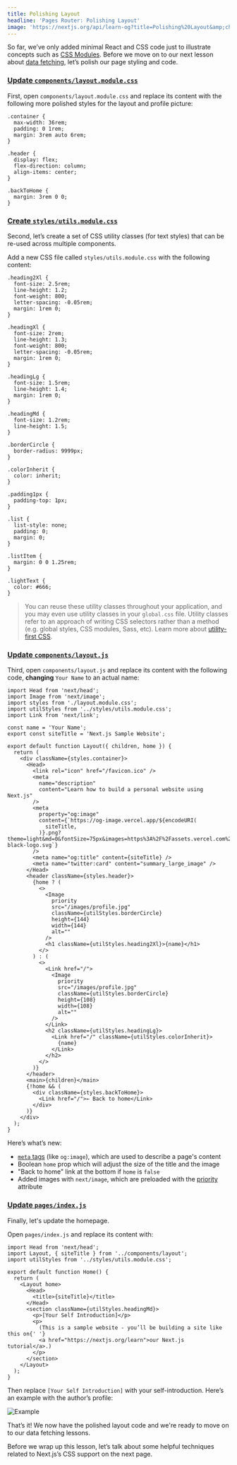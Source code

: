 ```yaml
---
title: Polishing Layout
headline: 'Pages Router: Polishing Layout'
image: 'https://nextjs.org/api/learn-og?title=Polishing%20Layout&amp;chapter=17'
---
```


So far, we’ve only added minimal React and CSS code just to illustrate concepts such as [CSS Modules](/docs/basic-features/built-in-css-support#adding-component-level-css). Before we move on to our next lesson about [data fetching](/docs/basic-features/data-fetching), let’s polish our page styling and code.

### [Update `components/layout.module.css`](#update-componentslayoutmodulecss)

First, open `components/layout.module.css` and replace its content with the following more polished styles for the layout and profile picture:

```
.container {
  max-width: 36rem;
  padding: 0 1rem;
  margin: 3rem auto 6rem;
}
 
.header {
  display: flex;
  flex-direction: column;
  align-items: center;
}
 
.backToHome {
  margin: 3rem 0 0;
}
```

### [Create `styles/utils.module.css`](#create-stylesutilsmodulecss)

Second, let’s create a set of CSS utility classes (for text styles) that can be re-used across multiple components.

Add a new CSS file called `styles/utils.module.css` with the following content:

```
.heading2Xl {
  font-size: 2.5rem;
  line-height: 1.2;
  font-weight: 800;
  letter-spacing: -0.05rem;
  margin: 1rem 0;
}
 
.headingXl {
  font-size: 2rem;
  line-height: 1.3;
  font-weight: 800;
  letter-spacing: -0.05rem;
  margin: 1rem 0;
}
 
.headingLg {
  font-size: 1.5rem;
  line-height: 1.4;
  margin: 1rem 0;
}
 
.headingMd {
  font-size: 1.2rem;
  line-height: 1.5;
}
 
.borderCircle {
  border-radius: 9999px;
}
 
.colorInherit {
  color: inherit;
}
 
.padding1px {
  padding-top: 1px;
}
 
.list {
  list-style: none;
  padding: 0;
  margin: 0;
}
 
.listItem {
  margin: 0 0 1.25rem;
}
 
.lightText {
  color: #666;
}
```

> You can reuse these utility classes throughout your application, and you may even use utility classes in your `global.css` file. Utility classes refer to an approach of writing CSS selectors rather than a method (e.g. global styles, CSS modules, Sass, etc). Learn more about [utility-first CSS](https://tailwindcss.com/docs/utility-first).

### [Update `components/layout.js`](#update-componentslayoutjs)

Third, open `components/layout.js` and replace its content with the following code, **changing** `Your Name` to an actual name:

```
import Head from 'next/head';
import Image from 'next/image';
import styles from './layout.module.css';
import utilStyles from '../styles/utils.module.css';
import Link from 'next/link';
 
const name = 'Your Name';
export const siteTitle = 'Next.js Sample Website';
 
export default function Layout({ children, home }) {
  return (
    <div className={styles.container}>
      <Head>
        <link rel="icon" href="/favicon.ico" />
        <meta
          name="description"
          content="Learn how to build a personal website using Next.js"
        />
        <meta
          property="og:image"
          content={`https://og-image.vercel.app/${encodeURI(
            siteTitle,
          )}.png?theme=light&md=0&fontSize=75px&images=https%3A%2F%2Fassets.vercel.com%2Fimage%2Fupload%2Ffront%2Fassets%2Fdesign%2Fnextjs-black-logo.svg`}
        />
        <meta name="og:title" content={siteTitle} />
        <meta name="twitter:card" content="summary_large_image" />
      </Head>
      <header className={styles.header}>
        {home ? (
          <>
            <Image
              priority
              src="/images/profile.jpg"
              className={utilStyles.borderCircle}
              height={144}
              width={144}
              alt=""
            />
            <h1 className={utilStyles.heading2Xl}>{name}</h1>
          </>
        ) : (
          <>
            <Link href="/">
              <Image
                priority
                src="/images/profile.jpg"
                className={utilStyles.borderCircle}
                height={108}
                width={108}
                alt=""
              />
            </Link>
            <h2 className={utilStyles.headingLg}>
              <Link href="/" className={utilStyles.colorInherit}>
                {name}
              </Link>
            </h2>
          </>
        )}
      </header>
      <main>{children}</main>
      {!home && (
        <div className={styles.backToHome}>
          <Link href="/">← Back to home</Link>
        </div>
      )}
    </div>
  );
}
```

Here’s what’s new:

*   [`meta` tags](https://en.wikipedia.org/wiki/Meta_element) (like `og:image`), which are used to describe a page's content
*   Boolean `home` prop which will adjust the size of the title and the image
*   "Back to home" link at the bottom if `home` is `false`
*   Added images with `next/image`, which are preloaded with the [priority](/docs/api-reference/next/image#priority) attribute

### [Update `pages/index.js`](#update-pagesindexjs)

Finally, let's update the homepage.

Open `pages/index.js` and replace its content with:

```
import Head from 'next/head';
import Layout, { siteTitle } from '../components/layout';
import utilStyles from '../styles/utils.module.css';
 
export default function Home() {
  return (
    <Layout home>
      <Head>
        <title>{siteTitle}</title>
      </Head>
      <section className={utilStyles.headingMd}>
        <p>[Your Self Introduction]</p>
        <p>
          (This is a sample website - you’ll be building a site like this on{' '}
          <a href="https://nextjs.org/learn">our Next.js tutorial</a>.)
        </p>
      </section>
    </Layout>
  );
}
```

Then replace `[Your Self Introduction]` with your self-introduction. Here’s an example with the author’s profile:

![Example](https://h8DxKfmAPhn8O0p3.public.blob.vercel-storage.com/learn/pages-router/assets-metadata-css/example.png)

That’s it! We now have the polished layout code and we're ready to move on to our data fetching lessons.

Before we wrap up this lesson, let’s talk about some helpful techniques related to Next.js’s CSS support on the next page.
